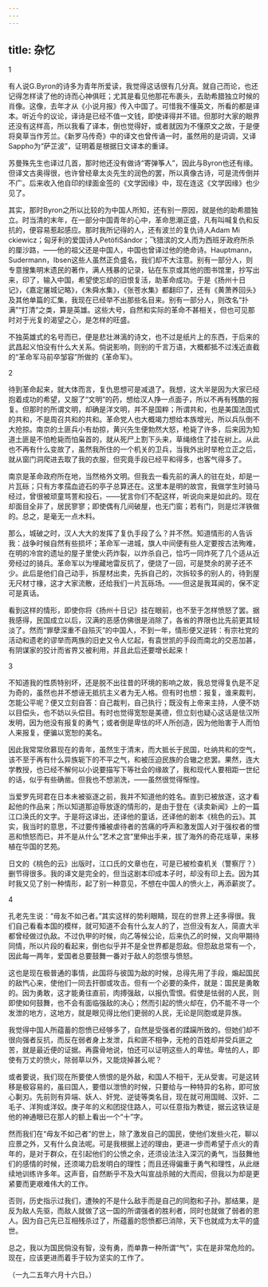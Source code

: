 ```yaml
---
---
---
```

title: 杂忆
---



1

有人说G.Byron的诗多为青年所爱读，我觉得这话很有几分真。就自己而论，也还记得怎样读了他的诗而心神俱旺；尤其是看见他那花布裹头，去助希腊独立时候的肖像。这像，去年才从《小说月报》传入中国了。可惜我不懂英文，所看的都是译本。听近今的议论，译诗是已经不值一文钱，即使译得并不错。但那时大家的眼界还没有这样高，所以我看了译本，倒也觉得好，或者就因为不懂原文之故，于是便将臭草当作芳兰。《新罗马传奇》中的译文也曾传诵一时，虽然用的是词调，又译Sappho为“萨芷波”，证明着是根据日文译本的重译。

苏曼殊先生也译过几首，那时他还没有做诗“寄弹筝人”，因此与Byron也还有缘。但译文古奥得很，也许曾经章太炎先生的润色的罢，所以真像古诗，可是流传倒并不广。后来收入他自印的绿面金签的《文学因缘》中，现在连这《文学因缘》也少见了。

其实，那时Byron之所以比较的为中国人所知，还有别一原因，就是他的助希腊独立。时当清的末年，在一部分中国青年的心中，革命思潮正盛，凡有叫喊复仇和反抗的，便容易惹起感应。那时我所记得的人，还有波兰的复仇诗人Adam Mi ckiewicz；匈牙利的爱国诗人PetöfiSándor；飞猎滨的文人而为西班牙政府所杀的厘沙路，——他的祖父还是中国人，中国也曾译过他的绝命诗。Hauptmann，Sudermann，Ibsen这些人虽然正负盛名，我们却不大注意。别有一部分人，则专意搜集明末遗民的著作，满人残暴的记录，钻在东京或其他的图书馆里，抄写出来，印了，输入中国，希望使忘却的旧恨复活，助革命成功。于是《扬州十日记》，《嘉定屠城记略》，《朱舜水集》，《张苍水集》都翻印了，还有《黄萧养回头》及其他单篇的汇集，我现在已经举不出那些名目来。别有一部分人，则改名“扑满”“打清”之类，算是英雄。这些大号，自然和实际的革命不甚相关，但也可见那时对于光复的渴望之心，是怎样的旺盛。

不独英雄式的名号而已，便是悲壮淋漓的诗文，也不过是纸片上的东西，于后来的武昌起义怕没有什么大关系。倘说影响，则别的千言万语，大概都抵不过浅近直截的“革命军马前卒邹容”所做的《革命军》。

2

待到革命起来，就大体而言，复仇思想可是减退了。我想，这大半是因为大家已经抱着成功的希望，又服了“文明”的药，想给汉人挣一点面子，所以不再有残酷的报复。但那时的所谓文明，却确是洋文明，并不是国粹；所谓共和，也是美国法国式的共和，不是周召共和的共和。革命党人也大概竭力想给本族增光，所以兵队倒不大抢掠。南京的土匪兵小有劫掠，黄兴先生便勃然大怒，枪毙了许多，后来因为知道土匪是不怕枪毙而怕枭首的，就从死尸上割下头来，草绳络住了挂在树上。从此也不再有什么变故了，虽然我所住的一个机关的卫兵，当我外出时举枪立正之后，就从窗门洞爬进去取了我的衣服，但究竟手段已经平和得多，也客气得多了。

南京是革命政府所在地，当然格外文明。但我去一看先前的满人的驻在处，却是一片瓦砾；只有方孝孺血迹石的亭子总算还在。这里本是明的故宫，我做学生时骑马经过，曾很被顽童骂詈和投石，——犹言你们不配这样，听说向来是如此的。现在却面目全非了，居民寥寥；即使偶有几间破屋，也无门窗；若有门，则是烂洋铁做的。总之，是毫无一点木料。

那么，城破之时，汉人大大的发挥了复仇手段了么？并不然。知道情形的人告诉我：战争时候自然有些损坏；革命军一进城，旗人中间便有些人定要按古法殉难，在明的冷宫的遗址的屋子里使火药炸裂，以炸杀自己，恰巧一同炸死了几个适从近旁经过的骑兵。革命军以为埋藏地雷反抗了，便烧了一回，可是燹余的房子还不少。此后是他们自己动手，拆屋材出卖，先拆自己的，次拆较多的别人的，待到屋无尺材寸椽，这才大家流散，还给我们一片瓦砾场。——但这是我耳闻的，保不定可是真话。

看到这样的情形，即使你将《扬州十日记》挂在眼前，也不至于怎样愤怒了罢。据我感得，民国成立以后，汉满的恶感仿佛很是消除了，各省的界限也比先前更其轻淡了。然而“罪孽深重不自殒灭”的中国人，不到一年，情形便又逆转：有宗社党的活动和遗老的谬举而两族的旧史又令人忆起，有袁世凯的手段而南北的交恶加甚，有阴谋家的狡计而省界又被利用，并且此后还要增长起来！

3

不知道我的性质特别坏，还是脱不出往昔的环境的影响之故，我总觉得复仇是不足为奇的，虽然也并不想诬无抵抗主义者为无人格。但有时也想：报复，谁来裁判，怎能公平呢？便又立刻自答：自己裁判，自己执行；既没有上帝来主持，人便不妨以目偿头，也不妨以头偿目。有时也觉得宽恕是美德，但立刻也疑心这话是怯汉所发明，因为他没有报复的勇气；或者倒是卑怯的坏人所创造，因为他贻害于人而怕人来报复，便骗以宽恕的美名。

因此我常常欣慕现在的青年，虽然生于清末，而大抵长于民国，吐纳共和的空气，该不至于再有什么异族轭下的不平之气，和被压迫民族的合辙之悲罢。果然，连大学教授，也已经不解何以小说要描写下等社会的缘故了，我和现代人要相距一世纪的话，似乎有些确凿。但我也不想湔洗，——虽然很觉得惭惶。

当爱罗先珂君在日本未被驱逐之前，我并不知道他的姓名。直到已被放逐，这才看起他的作品来；所以知道那迫辱放逐的情形的，是由于登在《读卖新闻》上的一篇江口涣氏的文字。于是将这译出，还译他的童话，还译他的剧本《桃色的云》。其实，我当时的意思，不过要传播被虐待者的苦痛的呼声和激发国人对于强权者的憎恶和愤怒而已，并不是从什么“艺术之宫”里伸出手来，拔了海外的奇花瑶草，来移植在华国的艺苑。

日文的《桃色的云》出版时，江口氏的文章也在，可是已被检查机关（警察厅？）删节得很多。我的译文是完全的，但当这剧本印成本子时，却没有印上去。因为其时我又见了别一种情形，起了别一种意见，不想在中国人的愤火上，再添薪炭了。

4

孔老先生说：“毋友不如己者。”其实这样的势利眼睛，现在的世界上还多得很。我们自己看看本国的模样，就可知道不会有什么友人的了，岂但没有友人，简直大半都曾经做过仇敌。不过仇甲的时候，向乙等候公论，后来仇乙的时候，又向甲期待同情，所以片段的看起来，倒也似乎并不是全世界都是怨敌。但怨敌总常有一个，因此每一两年，爱国者总要鼓舞一番对于敌人的怨恨与愤怒。

这也是现在极普通的事情，此国将与彼国为敌的时候，总得先用了手段，煽起国民的敌忾心来，使他们一同去扞御或攻击。但有一个必要的条件，就是：国民是勇敢的。因为勇敢，这才能勇往直前，肉搏强敌，以报仇雪恨。假使是怯弱的人民，则即使如何鼓舞，也不会有面临强敌的决心；然而引起的愤火却在，仍不能不寻一个发泄的地方，这地方，就是眼见得比他们更弱的人民，无论是同胞或是异族。

我觉得中国人所蕴蓄的怨愤已经够多了，自然是受强者的蹂躏所致的。但她们却不很向强者反抗，而反在弱者身上发泄，兵和匪不相争，无枪的百姓却并受兵匪之苦，就是最近便的证据。再露骨地说，怕还可以证明这些人的卑怯。卑怯的人，即使有万丈的愤火，除弱草以外，又能烧掉甚么呢？

或者要说，我们现在所要使人愤恨的是外敌，和国人不相干，无从受害。可是这转移是极容易的，虽曰国人，要借以泄愤的时候，只要给与一种特异的名称，即可放心剚刃。先前则有异端、妖人、奸党、逆徒等类名目，现在就可用国贼、汉奸、二毛子、洋狗或洋奴。庚子年的义和团捉住路人，可以任意指为教徒，据云这铁证是他的神通眼已在那人的额上看出一个“十”字。

然而我们在“毋友不如己者”的世上，除了激发自己的国民，使他们发些火花，聊以应景之外，又有什么良法呢。可是我根据上述的理由，更进一步而希望于点火的青年的，是对于群众，在引起他们的公愤之余，还须设法注入深沉的勇气，当鼓舞他们的感情的时候，还须竭力启发明白的理性；而且还得偏重于勇气和理性，从此继续地训练许多年。这声音，自然断乎不及大叫宣战杀贼的大而闳，但我以为却是更紧要而更艰难伟大的工作。

否则，历史指示过我们，遭殃的不是什么敌手而是自己的同胞和子孙。那结果，是反为敌人先驱，而敌人就做了这一国的所谓强者的胜利者，同时也就做了弱者的恩人。因为自己先已互相残杀过了，所蕴蓄的怨愤都已消除，天下也就成为太平的盛世。

总之，我以为国民倘没有智，没有勇，而单靠一种所谓“气”，实在是非常危险的。现在，应该更进而着手于较为坚实的工作了。

（一九二五年六月十六日。）